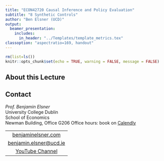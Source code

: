 ```yaml
---
title: "ECON42720 Causal Inference and Policy Evaluation"
subtitle: "8 Synthetic Controls"
author: "Ben Elsner (UCD)"
output:
  beamer_presentation:
    includes:
      in_header: "../Templates/template_metrics.tex"
classoption: "aspectratio=169, handout" 
---
```


```r
rm(list=ls())
knitr::opts_chunk$set(echo = TRUE, warning = FALSE, message = FALSE)
```

## About this Lecture

## Contact

*Prof. Benjamin Elsner*\
University College Dublin\
School of Economics\
Newman Building, Office G206 \vfill Office hours: book on [Calendly](https://calendly.com/benjamin-elsner/office-hour) \vfill

<center>

|                                                    |
|:--------------------------------------------------:|
|  [benjaminelsner.com](https://benjaminelsner.com)  |
| [benjamin.elsner\@ucd.ie](benjamin.elsner@ucd.ie)  |
| [YouTube Channel](https://youtube.com/@ben_elsner) |

</center>
